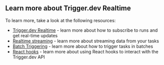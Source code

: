 ## Learn more about Trigger.dev Realtime

To learn more, take a look at the following resources:

- [Trigger.dev Realtime](/realtime) - learn more about how to subscribe to runs and get real-time updates
- [Realtime streaming](/realtime/react-hooks/streams) - learn more about streaming data from your tasks
- [Batch Triggering](/triggering#tasks-batchtrigger) - learn more about how to trigger tasks in batches
- [React hooks](/realtime/react-hooks) - learn more about using React hooks to interact with the Trigger.dev API
